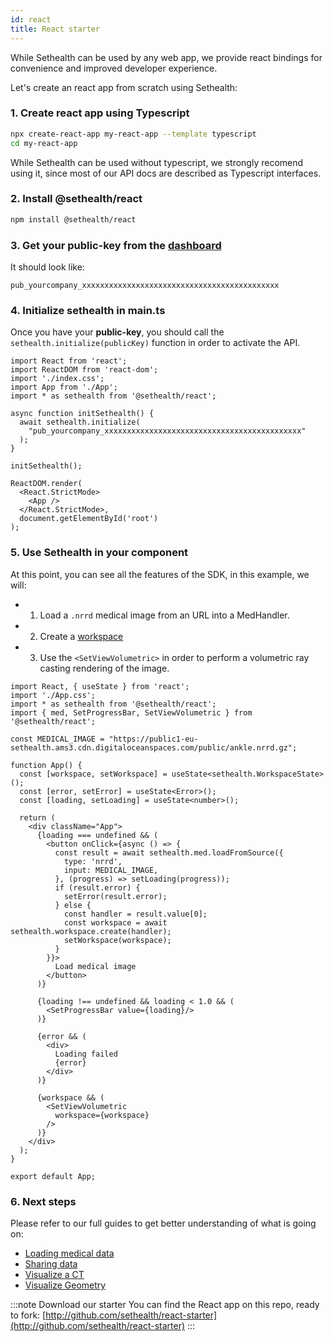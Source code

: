 ```yaml
---
id: react
title: React starter
---
```


While Sethealth can be used by any web app, we provide react bindings for convenience and improved developer experience.

Let's create an react app from scratch using Sethealth:

### 1. Create react app using Typescript

```bash
npx create-react-app my-react-app --template typescript
cd my-react-app
```

While Sethealth can be used without typescript, we strongly recomend using it, since most of our API docs are described
as Typescript interfaces. 

### 2. Install **@sethealth/react**

```bash
npm install @sethealth/react
```

### 3. Get your **public-key** from the [dashboard](https://dashboard.set.health)

It should look like:

```
pub_yourcompany_xxxxxxxxxxxxxxxxxxxxxxxxxxxxxxxxxxxxxxxxxxxx
```

### 4. Initialize **sethealth** in main.ts

Once you have your **public-key**, you should call the `sethealth.initialize(publicKey)` function in order to activate the API.

```tsx title="/src/index.ts" {7-13}
import React from 'react';
import ReactDOM from 'react-dom';
import './index.css';
import App from './App';
import * as sethealth from '@sethealth/react';

async function initSethealth() {
  await sethealth.initialize(
    "pub_yourcompany_xxxxxxxxxxxxxxxxxxxxxxxxxxxxxxxxxxxxxxxxxxxx"
  );
}

initSethealth();

ReactDOM.render(
  <React.StrictMode>
    <App />
  </React.StrictMode>,
  document.getElementById('root')
);
```

### 5. Use Sethealth in your component

At this point, you can see all the features of the SDK, in this example, we will:
- 1. Load a `.nrrd` medical image from an URL into a MedHandler.
- 2. Create a [workspace](../)
- 3. Use the `<SetViewVolumetric>` in order to perform a volumetric ray casting rendering of the image.

```tsx title="/src/App.tsx" {3-4,15-18,22-24,32,43-45}
import React, { useState } from 'react';
import './App.css';
import * as sethealth from '@sethealth/react';
import { med, SetProgressBar, SetViewVolumetric } from '@sethealth/react';

const MEDICAL_IMAGE = "https://public1-eu-sethealth.ams3.cdn.digitaloceanspaces.com/public/ankle.nrrd.gz";

function App() {
  const [workspace, setWorkspace] = useState<sethealth.WorkspaceState>();
  const [error, setError] = useState<Error>();
  const [loading, setLoading] = useState<number>();

  return (
    <div className="App">
      {loading === undefined && (
        <button onClick={async () => {
          const result = await sethealth.med.loadFromSource({
            type: 'nrrd',
            input: MEDICAL_IMAGE,
          }, (progress) => setLoading(progress));
          if (result.error) {
            setError(result.error);
          } else {
            const handler = result.value[0];
            const workspace = await sethealth.workspace.create(handler);
            setWorkspace(workspace);
          }
        }}>
          Load medical image
        </button>
      )}

      {loading !== undefined && loading < 1.0 && (
        <SetProgressBar value={loading}/>
      )}

      {error && (
        <div>
          Loading failed
          {error}
        </div>
      )}

      {workspace && (
        <SetViewVolumetric
          workspace={workspace}
        />
      )}
    </div>
  );
}

export default App;
```

### 6. Next steps

Please refer to our full guides to get better understanding of what is going on:

- [Loading medical data](../guides/loading-medical-data)
- [Sharing data](../guides/sharing-data)
- [Visualize a CT](../guides/visualize-tomography)
- [Visualize Geometry](../guides/visualize-geometry)


:::note Download our starter
You can find the React app on this repo, ready to fork:
[http://github.com/sethealth/react-starter](http://github.com/sethealth/react-starter)
:::
